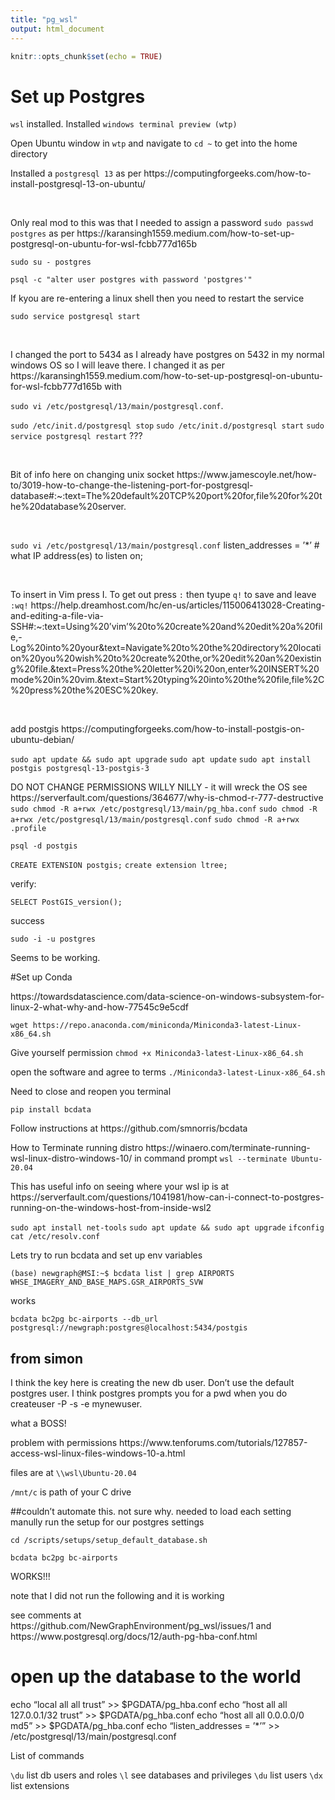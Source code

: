 ```yaml
---
title: "pg_wsl"
output: html_document
---
```


```r
knitr::opts_chunk$set(echo = TRUE)
```

# Set up Postgres

`wsl` installed.  Installed `windows terminal preview (wtp)`

Open Ubuntu window in `wtp` and navigate to `cd ~` to get into the home directory


Installed a `postgresql 13` as per https://computingforgeeks.com/how-to-install-postgresql-13-on-ubuntu/

<br>


Only real mod to this was that I needed to assign a password `sudo passwd postgres` as per https://karansingh1559.medium.com/how-to-set-up-postgresql-on-ubuntu-for-wsl-fcbb777d165b 

`sudo su - postgres`

`psql -c "alter user postgres with password 'postgres'"`

If kyou are re-entering a linux shell then you need to restart the service

`sudo service postgresql start`

<br>

I changed the port to 5434 as I already have postgres on 5432 in my normal windows OS so I will leave there. I changed it as per 
https://karansingh1559.medium.com/how-to-set-up-postgresql-on-ubuntu-for-wsl-fcbb777d165b with 

`sudo vi /etc/postgresql/13/main/postgresql.conf`.

`sudo /etc/init.d/postgresql stop`
`sudo /etc/init.d/postgresql start`
`sudo service postgresql restart` ???

<br>

Bit of info here on changing unix socket https://www.jamescoyle.net/how-to/3019-how-to-change-the-listening-port-for-postgresql-database#:~:text=The%20default%20TCP%20port%20for,file%20for%20the%20database%20server.

<br>

`sudo vi /etc/postgresql/13/main/postgresql.conf`
listen_addresses = '*'                  # what IP address(es) to listen on;  



<br>

To insert in Vim press I. To get out press `:` then tyupe `q!` 
to save and leave `:wq!`
https://help.dreamhost.com/hc/en-us/articles/115006413028-Creating-and-editing-a-file-via-SSH#:~:text=Using%20'vim'%20to%20create%20and%20edit%20a%20file,-Log%20into%20your&text=Navigate%20to%20the%20directory%20location%20you%20wish%20to%20create%20the,or%20edit%20an%20existing%20file.&text=Press%20the%20letter%20i%20on,enter%20INSERT%20mode%20in%20vim.&text=Start%20typing%20into%20the%20file,file%2C%20press%20the%20ESC%20key.


<br>

add postgis https://computingforgeeks.com/how-to-install-postgis-on-ubuntu-debian/

`sudo apt update && sudo apt upgrade`
`sudo apt update`
`sudo apt install postgis postgresql-13-postgis-3`

 DO NOT CHANGE PERMISSIONS WILLY NILLY - it will wreck the OS see https://serverfault.com/questions/364677/why-is-chmod-r-777-destructive 
`sudo chmod -R a+rwx /etc/postgresql/13/main/pg_hba.conf`
`sudo chmod -R a+rwx /etc/postgresql/13/main/postgresql.conf`
`sudo chmod -R a+rwx .profile`

`psql -d postgis`




`CREATE EXTENSION postgis;`
`create extension ltree;`


verify:

`SELECT PostGIS_version();`

success

`sudo -i -u postgres`

Seems to be working.  

#Set up Conda

https://towardsdatascience.com/data-science-on-windows-subsystem-for-linux-2-what-why-and-how-77545c9e5cdf

`wget https://repo.anaconda.com/miniconda/Miniconda3-latest-Linux-x86_64.sh`

Give yourself permission
`chmod +x Miniconda3-latest-Linux-x86_64.sh`


open the software and agree to terms
`./Miniconda3-latest-Linux-x86_64.sh`

Need to close and reopen you terminal


`pip install bcdata`

Follow instructions at https://github.com/smnorris/bcdata 


How to Terminate running distro
https://winaero.com/terminate-running-wsl-linux-distro-windows-10/
in command prompt `wsl --terminate Ubuntu-20.04`


This has useful info on seeing where your wsl ip is at
https://serverfault.com/questions/1041981/how-can-i-connect-to-postgres-running-on-the-windows-host-from-inside-wsl2

`sudo apt install net-tools`
`sudo apt update && sudo apt upgrade`
`ifconfig`
`cat /etc/resolv.conf`

Lets try to run bcdata and set up env variables

`(base) newgraph@MSI:~$ bcdata list | grep AIRPORTS
WHSE_IMAGERY_AND_BASE_MAPS.GSR_AIRPORTS_SVW`

works

`bcdata bc2pg bc-airports --db_url postgresql://newgraph:postgres@localhost:5434/postgis`



## from simon
I think the key here is creating the new db user. Don't use the default postgres user. I think postgres prompts you for a pwd when you do createuser -P -s -e mynewuser.


what a BOSS!


problem with permissions https://www.tenforums.com/tutorials/127857-access-wsl-linux-files-windows-10-a.html 

files are at `\\wsl\Ubuntu-20.04`
 
`/mnt/c` is path of your C drive


##couldn't automate this.  not sure why.  needed to load each setting manully
run the setup for our postgres settings 

`cd /scripts/setups/setup_default_database.sh`


`bcdata bc2pg bc-airports`    

WORKS!!!

note that I did not run the following and it is working

see comments at https://github.com/NewGraphEnvironment/pg_wsl/issues/1 and https://www.postgresql.org/docs/12/auth-pg-hba-conf.html

# open up the database to the world
echo "local  all  all                trust" >> $PGDATA/pg_hba.conf
echo "host   all  all  127.0.0.1/32  trust" >> $PGDATA/pg_hba.conf
echo "host all all 0.0.0.0/0 md5" >> $PGDATA/pg_hba.conf
echo "listen_addresses = '*'" >> /etc/postgresql/13/main/postgresql.conf
       

List of commands

`\du` list db users and roles
`\l` see databases and privileges
`\du` list users
`\dx` list extensions



